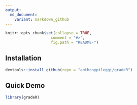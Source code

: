 ```yaml
---
output:
  md_document:
    variant: markdown_github
---
```


  ```r
knitr::opts_chunk$set(collapse = TRUE,
                      comment = "#>",
                      fig.path = "README-")
```


## Installation
```r
devtools::install_github(repo = "anthonypileggi/gradeR")
```

## Quick Demo
```r
library(gradeR)

```
